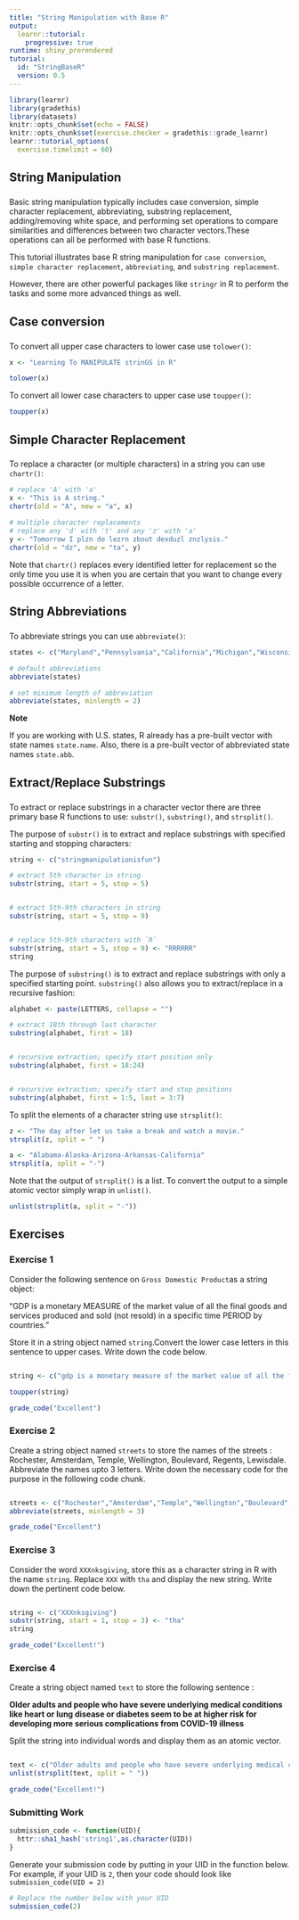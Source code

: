 ```yaml
---
title: "String Manipulation with Base R"
output: 
  learnr::tutorial:
    progressive: true
runtime: shiny_prerendered
tutorial:
  id: "StringBaseR"
  version: 0.5
---
```



```r
library(learnr)
library(gradethis)
library(datasets)
knitr::opts_chunk$set(echo = FALSE)
knitr::opts_chunk$set(exercise.checker = gradethis::grade_learnr)
learnr::tutorial_options(
  exercise.timelimit = 60)
```

## String Manipulation

###

Basic string manipulation typically includes case conversion, simple character replacement, abbreviating, substring replacement, adding/removing white space, and performing set operations to compare similarities and differences between two character vectors.These operations can all be performed with base R functions. 

This tutorial illustrates base R string manipulation for `case conversion`, `simple character replacement`, `abbreviating`, and `substring replacement`. 

However, there are other powerful packages like `stringr` in R to perform the tasks and some more advanced things as well.

## Case conversion

###

To convert all upper case characters to lower case use `tolower()`:

```r
x <- "Learning To MANIPULATE strinGS in R"

tolower(x)
```

To convert all lower case characters to upper case use `toupper()`:

```r
toupper(x)
```

## Simple Character Replacement

###

To replace a character (or multiple characters) in a string you can use `chartr()`:

```r
# replace 'A' with 'a'
x <- "This is A string."
chartr(old = "A", new = "a", x)

# multiple character replacements
# replace any 'd' with 't' and any 'z' with 'a'
y <- "Tomorrow I plzn do lezrn zbout dexduzl znzlysis."
chartr(old = "dz", new = "ta", y)
```

Note that `chartr()` replaces every identified letter for replacement so the only time you use it is when you are certain that you want to change every possible occurrence of a letter.

## String Abbreviations

###

To abbreviate strings you can use `abbreviate()`:

```r
states <- c("Maryland","Pennsylvania","California","Michigan","Wisconsin")

# default abbreviations
abbreviate(states)

# set minimum length of abbreviation
abbreviate(states, minlength = 2)
```

**Note** 

If you are working with U.S. states, R already has a pre-built vector with state names `state.name`. Also, there is a pre-built vector of abbreviated state names `state.abb`.

## Extract/Replace Substrings

###

To extract or replace substrings in a character vector there are three primary base R functions to use: `substr()`, `substring()`, and `strsplit()`.

The purpose of `substr()` is to extract and replace substrings with specified starting and stopping characters:

```r

string <- c("stringmanipulationisfun")

# extract 5th character in string
substr(string, start = 5, stop = 5)


# extract 5th-9th characters in string
substr(string, start = 5, stop = 9)


# replace 5th-9th characters with `R`
substr(string, start = 5, stop = 9) <- "RRRRRR"
string
```

The purpose of `substring()` is to extract and replace substrings with only a specified starting point. `substring()` also allows you to extract/replace in a recursive fashion:

```r
alphabet <- paste(LETTERS, collapse = "")

# extract 18th through last character
substring(alphabet, first = 18)


# recursive extraction; specify start position only
substring(alphabet, first = 18:24)


# recursive extraction; specify start and stop positions
substring(alphabet, first = 1:5, last = 3:7)
```

To split the elements of a character string use `strsplit()`:

```r
z <- "The day after let us take a break and watch a movie."
strsplit(z, split = " ")

a <- "Alabama-Alaska-Arizona-Arkansas-California"
strsplit(a, split = "-")
```

Note that the output of `strsplit()` is a list. To convert the output to a simple atomic vector simply wrap in `unlist()`.

```r
unlist(strsplit(a, split = "-"))
```

## Exercises

### Exercise 1 

Consider the following sentence on `Gross Domestic Product`as a string object:

"GDP is a monetary MEASURE of the market value of all the final goods and services produced and sold (not resold) in a specific time PERIOD by countries."

Store it in a string object named `string`.Convert the lower case letters in this sentence to upper cases. Write down the code below.

```r
```

```r
string <- c("gdp is a monetary measure of the market value of all the final goods and services produced and sold (not resold) in a specific time period by countries.")

toupper(string)
```

```r
grade_code("Excellent")
```

### Exercise 2

Create a string object named `streets` to store the names of the streets : Rochester, Amsterdam, Temple, Wellington, Boulevard, Regents, Lewisdale. Abbreviate the names upto 3 letters. Write down the necessary code for the purpose in the following code chunk. 

```r
```


```r
streets <- c("Rochester","Amsterdam","Temple","Wellington","Boulevard","Regents","Lewisdale")
abbreviate(streets, minlength = 3)
```

```r
grade_code("Excellent")
```

### Exercise 3

Consider the word `XXXnksgiving`, store this as a character string in R with the name `string`. Replace `XXX` with `tha` and display the new string. Write down the pertinent code below.

```r
```

```r
string <- c("XXXnksgiving")
substr(string, start = 1, stop = 3) <- "tha"
string
```

```r
grade_code("Excellent!")
```

### Exercise 4

Create a string object named `text` to store the following sentence :

**Older adults and people who have severe underlying medical conditions like heart or lung disease or diabetes seem to be at higher risk for developing more serious complications from COVID-19 illness**

Split the string into individual words and display them as an atomic vector.

```r
```

```r

text <- c("Older adults and people who have severe underlying medical conditions like heart or lung disease or diabetes seem to be at higher risk for developing more serious complications from COVID-19 illness")
unlist(strsplit(text, split = " "))
```

```r
grade_code("Excellent!")
```

### Submitting Work

```r
submission_code <- function(UID){
  httr::sha1_hash('string1',as.character(UID))
}
```

Generate your submission code by putting in your UID in the function below. For example, if your UID is `2`, then your code should look like `submission_code(UID = 2)`
```r
# Replace the number below with your UID
submission_code(2)
```


